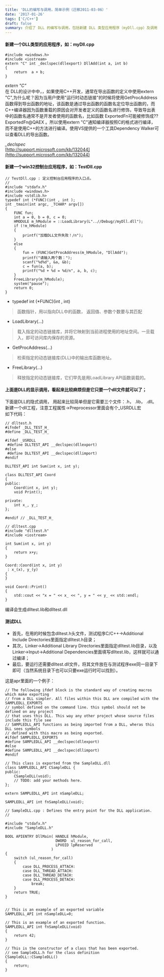 ```yaml
---
title: 'DLL的编写与调用，简单示例（迁移2011-03-06）'
date: '2017-01-26'
tags: ['C/C++']
draft: false
summary: 介绍了 DLL 的编写与调用，包括新建 DLL 类型应用程序（myDll.cpp）及调用（TestDll.cpp）的代码，还提及显式和隐式调用方式及相关函数，如 extern "C"、_declspec 等，以及一个 apr 中的例子。 
---
```


#### 新建一个DLL类型的应用程序，如：myDll.cpp
```
#include <windows.h>
#include <iostream>
extern "C" int _declspec(dllexport) DllAdd(int a, int b)
{
	return  a + b;
}
```
*extern "C"*  
在 DLL的设计中中，，如果使用C++开发，通常在导出函数的定义中使用extern "C",为什么呢？因为当用户使用"运行时动态链接"的时候将使用GetProcAddress函数得到导出函数的地址，该函数是通过导出函数的函数名定位导出函数的，而C++编译器因为函数重载的原因会对开发者定义的函数名进行修饰，导致导出表中的函数名通常不是开发者使用的函数名，比如函数 ExportedFn可能被修饰成??ExportedFn@QAEX 。所以使用extern "C"通知编译器按照C的格式进行编译，而不是使用C++的方法进行编译。使用VS提供的一个工具Dependency Walker可以查看DLL的导出函数。

*_declspec*  
[http://support.microsoft.com/kb/132044](http://support.microsoft.com/kb/132044)

#### 新建一个win32控制台应用程序，如：TestDll.cpp
```
// TestDll.cpp : 定义控制台应用程序的入口点。
//
#include "stdafx.h"
#include <windows.h>
#include <stdlib.h>
typedef int (*FUNC)(int , int );
int _tmain(int argc, _TCHAR* argv[])
{
	FUNC fun;
	int a = 0, b = 0, c = 0;
	HMODULE m_hModule = ::LoadLibrary(L"..//Debug//myDll.dll");
	if (!m_hModule)
	{
		printf("加载DLL文件失败！/n");
	}
	else
	{
		fun = (FUNC)GetProcAddress(m_hModule, "DllAdd");
		printf("请输入两个数：");
		scanf("%d%d", &a, &b);
		c = fun(a, b);
		printf("%d + %d = %d/n", a, b, c);
	}
	FreeLibrary(m_hModule);
	system("pause");
	return 0;
}

```
- typedef int (*FUNC)(int , int)
> 函数指针，用以指向DLL中的函数， 返回值、参数个数要与其匹配
- LoadLibrary(...)
> 载入指定的动态链接库，并将它映射到当前进程使用的地址空间。一旦载入，即可访问库内保存的资源。
- GetProcAddress(...)
> 检索指定的动态链接库(DLL)中的输出库函数地址。
- FreeLibrary(...)
> 释放指定的动态链接库，它们早先是用LoadLibrary API函数装载的。

#### 上面是DLL的显示调用，看起来比较麻烦但是它只要一个dll文件就可以了；
下面是DLL的隐式调用， 用起来比较简单但是它需要三个文件：.h， .lib， .dll。
新建一个dll工程，注意工程属性->Preprocessor里面会有个_USRDLL宏  
如下代码：
```
// dlltest.h
#ifndef _DLL_TEST_H_
#define _DLL_TEST_H_

#ifdef _USRDLL
 #define DLLTEST_API __declspec(dllexport)
#else
 #define DLLTEST_API __declspec(dllimport)
#endif

DLLTEST_API int Sum(int x, int y);

class DLLTEST_API Coord
{
public:
	Coord(int x, int y);
	void Print();

private:
	int x_, y_;
};

#endif // _DLL_TEST_H_
```
```
// dlltest.cpp
#include "dlltest.h"
#include <iostream>

int Sum(int x, int y)
{
	return x+y;
}

Coord::Coord(int x, int y)
 : x_(x), y_(y)
{
}

void Coord::Print()
{
	std::cout << "x = " << x_ << ", y = " << y_ << std::endl;
}
```
编译会生成dlltest.lib和dlltest.dll  
#### 测试DLL
- 首先，在用的时候包含dlltest.h头文件，测试程序C/C++->Additional Include Directories里面指定dlltest.h目录；
- 其次，Linker->Additional Library Directories里面指定dlltest.lib目录，以及
 Linker->Input->Additional Dependencies里面填写dlltest.lib，这样就可以通过编译；
- 最后，要运行还需要dlltest.dll文件，将其文件放在与测试程序exe同一目录下即可（当然系统目录下也可以只要exe运行时可以找到）。

这是apr里面的一个例子：
```
// The following ifdef block is the standard way of creating macros which make exporting 
// from a DLL simpler. All files within this DLL are compiled with the SAMPLEDLL_EXPORTS
// symbol defined on the command line. this symbol should not be defined on any project
// that uses this DLL. This way any other project whose source files include this file see 
// SAMPLEDLL_API functions as being imported from a DLL, wheras this DLL sees symbols
// defined with this macro as being exported.
#ifdef SAMPLEDLL_EXPORTS
#define SAMPLEDLL_API __declspec(dllexport)
#else
#define SAMPLEDLL_API __declspec(dllimport)
#endif

// This class is exported from the SampleDLL.dll
class SAMPLEDLL_API CSampleDLL {
public:
	CSampleDLL(void);
	// TODO: add your methods here.
};

extern SAMPLEDLL_API int nSampleDLL;

SAMPLEDLL_API int fnSampleDLL(void);

```
```
// SampleDLL.cpp : Defines the entry point for the DLL application.
//

#include "stdafx.h"
#include "SampleDLL.h"

BOOL APIENTRY DllMain( HANDLE hModule, 
                       DWORD  ul_reason_for_call, 
                       LPVOID lpReserved
					 )
{
    switch (ul_reason_for_call)
	{
		case DLL_PROCESS_ATTACH:
		case DLL_THREAD_ATTACH:
		case DLL_THREAD_DETACH:
		case DLL_PROCESS_DETACH:
			break;
    }
    return TRUE;
}


// This is an example of an exported variable
SAMPLEDLL_API int nSampleDLL=0;

// This is an example of an exported function.
SAMPLEDLL_API int fnSampleDLL(void)
{
	return 42;
}

// This is the constructor of a class that has been exported.
// see SampleDLL.h for the class definition
CSampleDLL::CSampleDLL()
{ 
	return; 
}

```